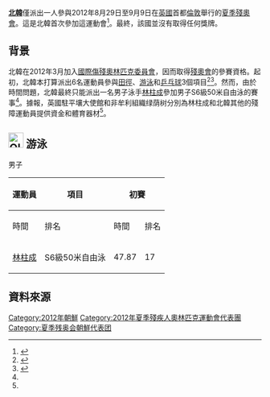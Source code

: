 {{noteTA
|G1=Country
|T=zh:2012年夏季残疾人奥林匹克运动会北朝鲜代表团; zh-cn:2012年夏季残疾人奥林匹克运动会朝鲜代表团; zh-tw:2012年夏季殘疾人奧林匹克運動會北朝鮮代表團; zh-hk:2012年夏季殘疾人奧林匹克運動會北韓代表團; zh-sg:2012年夏季残疾人奥林匹克运动会朝鲜代表团;
|1=zh:北朝鮮; zh-cn:朝鲜; zh-tw:朝鮮; zh-hk:北韓; zh-sg:朝鲜;
}}
{{Infobox Country Paralympics
|NPC=PRK
|games= 2012年夏季
|flagcaption=[[北韓國旗|北韓國旗]]
|competitors=1
|sports=1
|NOCname=
|flagbearer=  [[林柱成|林柱成]]
|gold=0
|silver=0
|bronze=0
|total=0
|rank=
|officials= 9<ref>[http://www.thejakartaglobe.com/sports/paralympics-north-koreas-disabled-come-in-from-the-cold/540838 "Paralympics: North Korea's Disabled Come in From the Cold"] {{Webarchive|url=https://archive.is/20130204050126/http://www.thejakartaglobe.com/sports/paralympics-north-koreas-disabled-come-in-from-the-cold/540838 |date=2013-02-04 }}, Agence France-Presse, 28 August 2012</ref>
}}

'''[[北韓|北韓]]'''僅派出一人參與2012年8月29日至9月9日在[[英國|英國]]首都[[倫敦|倫敦]]舉行的[[2012年夏季殘奧會|夏季殘奧會]]。這是北韓首次參加這運動會<ref>{{Cite web |url=http://uk.reuters.com/article/2012/05/09/uk-olympics-korea-north-idUKBRE8480IB20120509 |title="North Korea to join first Paralympics in London" |accessdate=2013-09-19 |archive-date=2013-12-27 |archive-url=https://web.archive.org/web/20131227084704/http://uk.reuters.com/article/2012/05/09/uk-olympics-korea-north-idUKBRE8480IB20120509 |dead-url=no }}</ref>。最終，該國並沒有取得任何獎牌。

==背景==
北韓在2012年3月加入[[國際傷殘奧林匹克委員會|國際傷殘奧林匹克委員會]]，因而取得[[殘奧會|殘奧會]]的參賽資格。起初，北韓本打算派出6名運動員參與[[田徑|田徑]]、[[游泳|游泳]]和[[乒乓球|乒乓球]]3個項目<ref name="sohu">{{Cite web |url=http://sports.sohu.com/20120831/n352044485.shtml |title=朝鲜史上首次战残奥会 仅1名选手23人受邀参观 |accessdate=2013-09-19 |archive-date=2018-10-06 |archive-url=https://web.archive.org/web/20181006003722/http://sports.sohu.com/20120831/n352044485.shtml |dead-url=no }}</ref><ref>{{Cite web |url=http://sportsillustrated.cnn.com/2012/olympics/05/09/north-korea-paralympics-debut.ap/index.html |title="North Korea to make Paralympic debut in London" |accessdate=2013-09-19 |archive-date=2013-12-27 |archive-url=https://web.archive.org/web/20131227170315/http://sportsillustrated.cnn.com/2012/olympics/05/09/north-korea-paralympics-debut.ap/index.html |dead-url=no }}</ref>。然而，由於時間問題，北韓最終只能派出一名男子泳手[[林柱成|林柱成]]參加男子S6級50米自由泳的賽事<ref name="sohu"/>。據報，英國駐平壤大使館和非牟利組織绿荫树分別為林柱成和北韓其他的殘障運動員提供資金和體育器材<ref name="sohu"/>。

==[[File:Olympics_Paralympics_2008_Swimming_pictogram.svg|30px]] 游泳==
{{main|2012年夏季殘奧會游泳比賽}}

;男子
{|class=wikitable
|-
!rowspan="2"|運動員
!rowspan="2"|項目
!colspan="2"|初賽
!colspan="2"|決賽
|-
!時間
!排名
!時間
!排名
|- align=center
|align=left|[[林柱成|林柱成]]
|align=left|S6級50米自由泳
|47.87
|17
|colspan=2|未能出線
|}

==資料來源==
{{reflist}}

[[Category:2012年朝鮮|Category:2012年朝鮮]]
[[Category:2012年夏季殘疾人奧林匹克運動會代表團|Category:2012年夏季殘疾人奧林匹克運動會代表團]]
[[Category:夏季残奥会朝鮮代表团|Category:夏季残奥会朝鮮代表团]]